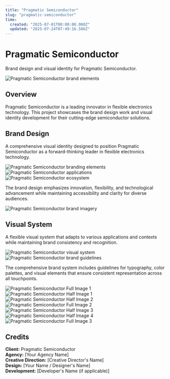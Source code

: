 ```yaml
---
title: "Pragmatic Semiconductor"
slug: "pragmatic-semiconductor"
time:
  created: "2025-07-01T00:00:00.000Z"
  updated: "2025-07-24T07:49:16.586Z"
---
```


# Pragmatic Semiconductor

Brand design and visual identity for Pragmatic Semiconductor.

<Image src="https://raw.githubusercontent.com/maxmcisted7/Nova/main/Screenshot%202025-06-16%20at%2008.28.50.png" alt="Pragmatic Semiconductor brand elements" variant="full" />

## Overview

Pragmatic Semiconductor is a leading innovator in flexible electronics technology. This project showcases the brand design work and visual identity development for their cutting-edge semiconductor solutions.

## Brand Design

A comprehensive visual identity designed to position Pragmatic Semiconductor as a forward-thinking leader in flexible electronics technology.

<Image src="https://raw.githubusercontent.com/maxmcisted7/Nova/main/Screenshot%202025-06-16%20at%2008.28.50.png" alt="Pragmatic Semiconductor branding elements" variant="full" />

<ImageGroup className="grid grid-cols-1 md:grid-cols-2 gap-8">
  <Image src="https://raw.githubusercontent.com/maxmcisted7/Nova/main/Screenshot%202025-06-16%20at%2008.28.50.png" alt="Pragmatic Semiconductor applications" fill />
  <Image src="https://raw.githubusercontent.com/maxmcisted7/Nova/main/Screenshot%202025-06-16%20at%2008.28.50.png" alt="Pragmatic Semiconductor ecosystem" fill />
</ImageGroup>

The brand design emphasizes innovation, flexibility, and technological advancement while maintaining accessibility and clarity for diverse audiences.

<Image src="https://raw.githubusercontent.com/maxmcisted7/Nova/main/Screenshot%202025-06-16%20at%2008.28.50.png" alt="Pragmatic Semiconductor brand imagery" variant="full" />

## Visual System

A flexible visual system that adapts to various applications and contexts while maintaining brand consistency and recognition.

<ImageGroup className="grid grid-cols-1 md:grid-cols-2 gap-8">
  <Image src="https://raw.githubusercontent.com/maxmcisted7/Nova/main/Screenshot%202025-06-16%20at%2008.28.50.png" alt="Pragmatic Semiconductor visual system" fill />
  <Image src="https://raw.githubusercontent.com/maxmcisted7/Nova/main/Screenshot%202025-06-16%20at%2008.28.50.png" alt="Pragmatic Semiconductor brand guidelines" fill />
</ImageGroup>

The comprehensive brand system includes guidelines for typography, color palettes, and visual elements that ensure consistent representation across all touchpoints.

<Image src="https://raw.githubusercontent.com/maxmcisted7/Nova/main/Screenshot%202025-06-16%20at%2008.28.50.png" alt="Pragmatic Semiconductor Full Image 1" variant="full" />

<ImageGroup className="grid grid-cols-1 md:grid-cols-2 gap-8">
  <Image src="https://raw.githubusercontent.com/maxmcisted7/Nova/main/Screenshot%202025-06-16%20at%2008.28.50.png" alt="Pragmatic Semiconductor Half Image 1" fill />
  <Image src="https://raw.githubusercontent.com/maxmcisted7/Nova/main/Screenshot%202025-06-16%20at%2008.28.50.png" alt="Pragmatic Semiconductor Half Image 2" fill />
</ImageGroup>

<Image src="https://raw.githubusercontent.com/maxmcisted7/Nova/main/Screenshot%202025-06-16%20at%2008.28.50.png" alt="Pragmatic Semiconductor Full Image 2" variant="full" />

<ImageGroup className="grid grid-cols-1 md:grid-cols-2 gap-8">
  <Image src="https://raw.githubusercontent.com/maxmcisted7/Nova/main/Screenshot%202025-06-16%20at%2008.28.50.png" alt="Pragmatic Semiconductor Half Image 3" fill />
  <Image src="https://raw.githubusercontent.com/maxmcisted7/Nova/main/Screenshot%202025-06-16%20at%2008.28.50.png" alt="Pragmatic Semiconductor Half Image 4" fill />
</ImageGroup>

<Image src="https://raw.githubusercontent.com/maxmcisted7/Nova/main/Screenshot%202025-06-16%20at%2008.28.50.png" alt="Pragmatic Semiconductor Full Image 3" variant="full" />

## Credits

**Client:** Pragmatic Semiconductor  
**Agency:** [Your Agency Name]  
**Creative Direction:** [Creative Director's Name]  
**Design:** [Your Name / Designer's Name]  
**Development:** [Developer's Name (if applicable)] 